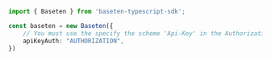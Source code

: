 ```typescript index.ts
import { Baseten } from 'baseten-typescript-sdk';

const baseten = new Baseten({
    // You must use the specify the scheme 'Api-Key' in the Authorization header. For example, `Authorization: Api-Key <Your_Api_Key>`
    apiKeyAuth: "AUTHORIZATION",
})
```